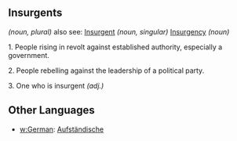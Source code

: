 {{stub}}

== Insurgents == ''(noun, plural)''
also see: [[Insurgent]] ''(noun, singular)'' [[Insurgency]] ''(noun)''

1. People rising in revolt against established authority, especially a government.

2. People rebelling against the leadership of a political party.

3. One who is insurgent ''(adj.)''

== Other Languages ==

* [[w:German]]: [[Aufständische]]
